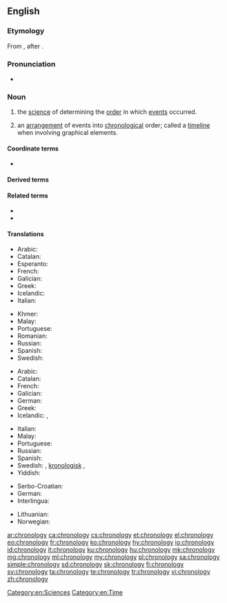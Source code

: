 ==English==
{{wikipedia}}

===Etymology===
From {{confix|chrono|t1=relating to time|logy|t2=study of, account of|lang=en}}, after {{etyl|NL.|en}} {{m|la|chronologia}}.

===Pronunciation===
* {{a|UK}} {{IPA|/kɹəˈnɒl.ə.dʒi/|lang=en}}

===Noun===
{{en-noun|~|chronologies}}

# {{lb|en|uncountable}} the [[science]] of determining the [[order]] in which [[events]] occurred.
# {{lb|en|countable}} an [[arrangement]] of events into [[chronological]] order; called a [[timeline]] when involving graphical elements.

====Coordinate terms====
* {{l|en|horology}}

====Derived terms====
{{der3|lang=en|chronological|chronologically|chronologicity|glottochronology|dendrochronology|ptilochronology|radiochronology|nucleocosmochronology|geochronology|gyrochronology|sclerochronology|thermochronology|biochronology|magnetochronology|synchronology|astrochronology|cosmochronology|mensiochronology|tephrochronology|skeletochronology}}

====Related terms====
* {{l|en|chronicle}}<!-- might want to check this one -->
* {{l|en|chronograph}}

====Translations====
{{trans-top|determining the order of events}}
* Arabic: {{t+|ar|تاريخ|m}}
* Catalan: {{t+|ca|cronologia|f}}
* Esperanto: {{t|eo|kronologio}}
* French: {{t+|fr|chronologie|f}}
* Galician: {{t|gl|cronoloxía|f}}
* Greek: {{t+|el|χρονολογία|f}}
* Icelandic: {{t|is|tímatalsfræði|f}}
* Italian: {{t+|it|cronologia|f}}
{{trans-mid}}
* Khmer: {{t|km|កាលប្បវត្តិវិទ្យា|tr=kaal ppa’ voat vityie|sc=Khmr}}
* Malay: {{t|ms|kronologi}}
* Portuguese: {{t+|pt|cronologia|f}}
* Romanian: {{t+|ro|cronologie|f}}
* Russian: {{t+|ru|хроноло́гия|f}}
* Spanish: {{t+|es|cronología|f}}
* Swedish: {{t+|sv|kronologi|c}}
{{trans-bottom}}

{{trans-top|arrangement into chronological order}}
* Arabic: {{t|ar|تأريخ|m}}
* Catalan: {{t+|ca|cronologia|f}}
* French: {{t+|fr|chronologie|f}}
* Galician: {{t|gl|cronoloxía|f}}
* German: {{t+|de|Chronologie|f}}
* Greek: {{t+|el|χρονολόγηση|f}}
* Icelandic: {{t|is|tímatal|n}}, {{t|is|tímasetning|f}}
{{trans-mid}}
* Italian: {{t+|it|cronologia|f}}
* Malay: {{t|ms|kronologi}}
* Portuguese: {{t+|pt|cronologia|f}}
* Russian: {{t+|ru|хроноло́гия|f}}
* Spanish: {{t+|es|cronología|f}}
* Swedish: {{t+|sv|kronologi|c}}, [[kronologisk]] {{t+|sv|ordning|c}}, {{t|sv|tidsordning|c}}
* Yiddish: {{t|yi|כראָנאָלאָגיע|f}}
{{trans-bottom}}

{{checktrans-top}}
* Serbo-Croatian: {{t+check|sh|kronologija|f}}
* German: {{t+check|de|Chronologie|f}}
* Interlingua: {{t-check|ia|chronologia}}
{{trans-mid}}
* Lithuanian: {{t-check|lt|chronologija|f}}
* Norwegian: {{t-check|no|kronologi|m}}
{{trans-bottom}}

[[Category:en:Sciences]]
[[Category:en:Time]]

[[ar:chronology]]
[[ca:chronology]]
[[cs:chronology]]
[[et:chronology]]
[[el:chronology]]
[[eo:chronology]]
[[fr:chronology]]
[[ko:chronology]]
[[hy:chronology]]
[[io:chronology]]
[[id:chronology]]
[[it:chronology]]
[[ku:chronology]]
[[hu:chronology]]
[[mk:chronology]]
[[mg:chronology]]
[[ml:chronology]]
[[my:chronology]]
[[pl:chronology]]
[[sa:chronology]]
[[simple:chronology]]
[[sd:chronology]]
[[sk:chronology]]
[[fi:chronology]]
[[sv:chronology]]
[[ta:chronology]]
[[te:chronology]]
[[tr:chronology]]
[[vi:chronology]]
[[zh:chronology]]